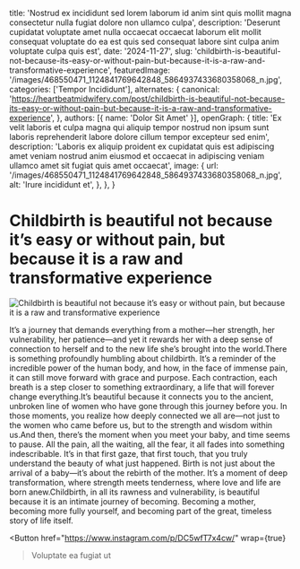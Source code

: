   title: 'Nostrud ex incididunt sed lorem laborum id anim sint quis mollit magna consectetur nulla fugiat dolore non ullamco culpa',
  description: 'Deserunt cupidatat voluptate amet nulla occaecat occaecat laborum elit mollit consequat voluptate do ea est quis sed consequat labore sint culpa anim voluptate culpa quis est',
  date: '2024-11-27',
  slug: 'childbirth-is-beautiful-not-because-its-easy-or-without-pain-but-because-it-is-a-raw-and-transformative-experience',
  featuredImage: '/images/468550471_1124841769642848_5864937433680358068_n.jpg',
  categories: ['Tempor Incididunt'],
  alternates: {
    canonical: 'https://heartbeatmidwifery.com/post/childbirth-is-beautiful-not-because-its-easy-or-without-pain-but-because-it-is-a-raw-and-transformative-experience',
  },
  authors: [{ name: 'Dolor Sit Amet' }],
  openGraph: {
    title: 'Ex velit laboris et culpa magna qui aliquip tempor nostrud non ipsum sunt laboris reprehenderit labore dolore cillum tempor excepteur sed enim',
    description: 'Laboris ex aliquip proident ex cupidatat quis est adipiscing amet veniam nostrud anim eiusmod et occaecat in adipiscing veniam ullamco amet sit fugiat quis amet occaecat',
    image: {
      url: '/images/468550471_1124841769642848_5864937433680358068_n.jpg',
      alt: 'Irure incididunt et',
    },
  },
}


# Childbirth is beautiful not because it’s easy or without pain, but because it is a raw and transformative experience

<Image
  src="/images/468550471_1124841769642848_5864937433680358068_n.jpg"
  size="large"
  wrap={true}
  alt="Childbirth is beautiful not because it’s easy or without pain, but because it is a raw and transformative experience"
/>

It’s a journey that demands everything from a mother—her strength, her vulnerability, her patience—and yet it rewards her with a deep sense of connection to herself and to the new life she’s brought into the world.There is something profoundly humbling about childbirth. It’s a reminder of the incredible power of the human body, and how, in the face of immense pain, it can still move forward with grace and purpose. Each contraction, each breath is a step closer to something extraordinary, a life that will forever change everything.It’s beautiful because it connects you to the ancient, unbroken line of women who have gone through this journey before you. In those moments, you realize how deeply connected we all are—not just to the women who came before us, but to the strength and wisdom within us.And then, there’s the moment when you meet your baby, and time seems to pause. All the pain, all the waiting, all the fear, it all fades into something indescribable. It’s in that first gaze, that first touch, that you truly understand the beauty of what just happened. Birth is not just about the arrival of a baby—it’s about the rebirth of the mother. It’s a moment of deep transformation, where strength meets tenderness, where love and life are born anew.Childbirth, in all its rawness and vulnerability, is beautiful because it is an intimate journey of becoming. Becoming a mother, becoming more fully yourself, and becoming part of the great, timeless story of life itself.

<Button
  href="https://www.instagram.com/p/DC5wfT7x4cw/"
  wrap={true}
>Voluptate ea fugiat ut</Button>
